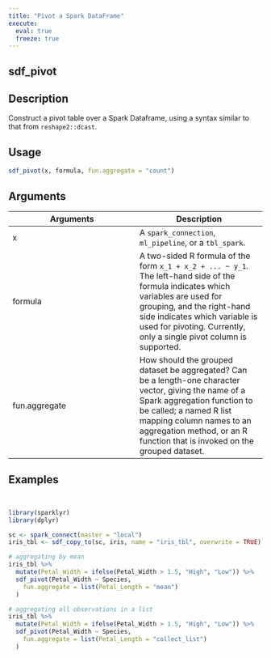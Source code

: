 ```yaml
---
title: "Pivot a Spark DataFrame"
execute:
  eval: true
  freeze: true
---
```


## sdf_pivot

## Description
Construct a pivot table over a Spark Dataframe, using a syntax similar to that from `reshape2::dcast`.


## Usage
```r
sdf_pivot(x, formula, fun.aggregate = "count")
```

## Arguments
|Arguments|Description|
|---|---|
| x | A `spark_connection`, `ml_pipeline`, or a `tbl_spark`. |
| formula | A two-sided R formula of the form `x_1 + x_2 + ... ~ y_1`. The left-hand side of the formula indicates which variables are used for grouping, and the right-hand side indicates which variable is used for pivoting. Currently, only a single pivot column is supported. |
| fun.aggregate | How should the grouped dataset be aggregated? Can be a length-one character vector, giving the name of a Spark aggregation function to be called; a named R list mapping column names to an aggregation method, or an R function that is invoked on the grouped dataset. |








## Examples
```r


library(sparklyr)
library(dplyr)

sc <- spark_connect(master = "local")
iris_tbl <- sdf_copy_to(sc, iris, name = "iris_tbl", overwrite = TRUE)

# aggregating by mean
iris_tbl %>%
  mutate(Petal_Width = ifelse(Petal_Width > 1.5, "High", "Low")) %>%
  sdf_pivot(Petal_Width ~ Species,
    fun.aggregate = list(Petal_Length = "mean")
  )

# aggregating all observations in a list
iris_tbl %>%
  mutate(Petal_Width = ifelse(Petal_Width > 1.5, "High", "Low")) %>%
  sdf_pivot(Petal_Width ~ Species,
    fun.aggregate = list(Petal_Length = "collect_list")
  )



```
